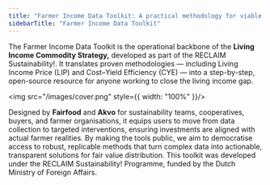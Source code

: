 ```yaml
---
title: "Farmer Income Data Toolkit: A practical methodology for viable farmer income"
sidebarTitle: "Farmer Income Data Toolkit"
---
```


The Farmer Income Data Toolkit is the operational backbone of the **Living Income Commodity Strategy,** developed as part of the RECLAIM Sustainability\!. It translates proven methodologies — including Living Income Price (LIP) and Cost–Yield Efficiency (CYE) — into a step-by-step, open-source resource for anyone working to close the living income gap. 

<img src="/images/cover.png" style={{ width: "100%" }}/>

Designed by **Fairfood** and **Akvo**  for sustainability teams, cooperatives, buyers, and farmer organisations, it equips users to move from data collection to targeted interventions, ensuring investments are aligned with actual farmer realities. By making the tools public, we aim to democratise access to robust, replicable methods that turn complex data into actionable, transparent solutions for fair value distribution. This toolkit was developed under the RECLAIM Sustainability\! Programme, funded by the Dutch Ministry of Foreign Affairs. 